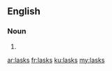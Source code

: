 ==English==

===Noun===
{{head|en|plural}}

# {{plural of|lask|lang=en}}

[[ar:lasks]]
[[fr:lasks]]
[[ku:lasks]]
[[my:lasks]]